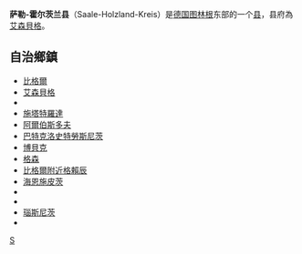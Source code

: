 {{德国县级行政单位
| 县徽图 = Image:Wappen Saale-Holzland-Kreis.svg
| 在德国内的位置图 = Image:Lage des Saale-Holzland-Kreises in Deutschland.png
| 所属联邦州 = 图林根州
| 所属行政区 = 
| 首府 = 艾森貝格
| 面积 = 815.23
| 人口 = 86,184
| 统计时间 = 2015年9月30日
| 人口密度 = 106
| 汽车牌号 = SHK, EIS, SRO
| 下设城镇 = 9个市、94个镇
| 政府地址 = Im Schloß<br />07607 Eisenberg
| 政府网站 = www.saale-holzland-kreis.de
| 在州内的位置图 = Image:Thuringia shk.png
|}}

'''萨勒-霍尔茨兰县'''（Saale-Holzland-Kreis）是[[德国|德国]][[图林根|图林根]]东部的一个[[县_(德国)|县]]，县府為[[艾森貝格_(圖林根)|艾森貝格]]。

== 自治鄉鎮 ==
* [[比格爾_(圖林根)|比格爾]]
* [[艾森貝格_(圖林根)|艾森貝格]]
* {{le|卡拉|Kahla}}
* [[施塔特羅達|施塔特羅達]]
* [[阿尔伯斯多夫_(图林根州)|阿爾伯斯多夫]]
* [[巴特克洛史特勞斯尼茨|巴特克洛史特勞斯尼茨]]
* [[博貝克|博貝克]]
* [[格森|格森]]
* [[比格爾附近格賴辰|比格爾附近格賴辰]]
* [[海恩施皮茨|海恩施皮茨]]
* {{le|莫滕多夫 (圖林根)|Mertendorf, Thuringia|莫滕多夫}}
* {{le|默肯 (圖林根)|Möckern, Thuringia|默肯}}
* [[瑙斯尼茨|瑙斯尼茨]]
* {{le|彼得斯貝格 (薩勒-霍爾茨蘭)|Petersberg, Thuringia|彼得斯貝格}}

{{图林根州行政区划}}
{{Authority control}}
[[Category:图林根州的县|S]]